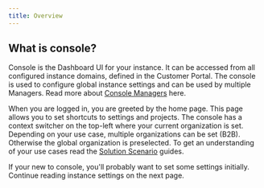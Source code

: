 ```yaml
---
title: Overview
---
```


## What is console?

Console is the Dashboard UI for your instance. It can be accessed from all configured instance domains, defined in the Customer Portal.
The console is used to configure global instance settings and can be used by multiple Managers.
Read more about [Console Managers](./managers) here.

When you are logged in, you are greeted by the home page. This page allows you to set shortcuts to settings and projects.
The console has a context switcher on the top-left where your current organization is set.
Depending on your use case, multiple organizations can be set (B2B). Otherwise the global organization is preselected. To get an understanding of your use cases read the [Solution Scenario](../../solution-scenarios/introduction) guides.

If your new to console, you'll probably want to set some settings initially. Continue reading instance settings on the next page.
